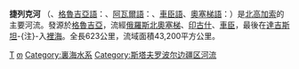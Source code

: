 '''捷列克河''' （{{lang-ru|Терек}}、[[格魯吉亞語|格魯吉亞語]]：{{lang|ka|თერგი}}、[[阿瓦爾語|阿瓦爾語]]：{{lang|av|Терек}}、[[車臣語|車臣語]]、[[奧塞梯語|奧塞梯語]]：{{lang|ce|Терк}}）是[[北高加索|北高加索]]的主要河流。發源於[[格魯吉亞|格魯吉亞]]，流經[[俄羅斯|俄羅斯]][[北奧塞梯|北奧塞梯]]、[[印古什|印古什]]、[[車臣共和國|車臣]]，最後在[[達吉斯坦|達吉斯坦]]-{注}-入[[裡海|裡海]]。全長623公里，流域面積43,200平方公里。

{{Authority control}}
[[Category:俄羅斯河流|Т]]
[[Category:格魯吉亞河流|თ]]
[[Category:裏海水系|Category:裏海水系]]
[[Category:斯塔夫罗波尔边疆区河流|Category:斯塔夫罗波尔边疆区河流]]